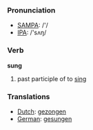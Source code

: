 === Pronunciation ===
*[[w:SAMPA|SAMPA]]: /'/
*[[w:IPA|IPA]]: /'sʌŋ/

=== Verb ===

'''sung'''

# past participle of to [[sing]]

=== Translations ===
*[[Dutch]]: [[gezongen]]
*[[German]]: [[gesungen]]